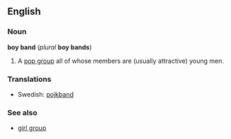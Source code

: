 ==English==
===Noun===
'''boy band''' (''plural'' '''boy bands''')

#A [[pop group]] all of whose members are (usually attractive) young men.

===Translations===
*Swedish: [[pojkband]]

===See also===
*[[girl group]]